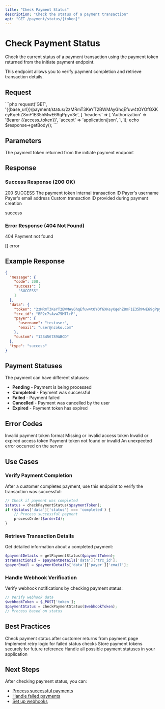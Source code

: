 ```yaml
---
title: "Check Payment Status"
description: "Check the status of a payment transaction"
api: "GET /payment/status/{token}"
---
```


# Check Payment Status

Check the current status of a payment transaction using the payment token returned from the initiate payment endpoint.

<Note>
  This endpoint allows you to verify payment completion and retrieve transaction details.
</Note>

## Request

<RequestExample>
```php
<?php
require_once('vendor/autoload.php');
$client = new \GuzzleHttp\Client();
$response = $client->request('GET', '{{base_url}}/payment/status/2zMRmT3KeYT2BWMAyGhqEfuw4tOYOfGXKeyKqehZ8mF1E35hMwE69gPpyo3e', [
    'headers' => [
        'Authorization' => 'Bearer {{access_token}}',
        'accept' => 'application/json',
    ],
]);
echo $response->getBody();
```
</RequestExample>

## Parameters

<ParamField path="token" type="string" required>
  The payment token returned from the initiate payment endpoint
</ParamField>

## Response

### Success Response (200 OK)

<ResponseField name="message" type="object">
  <ResponseField name="code" type="number">200</ResponseField>
  <ResponseField name="success" type="array">
    <ResponseField name="0" type="string">SUCCESS</ResponseField>
  </ResponseField>
</ResponseField>

<ResponseField name="data" type="object">
  <ResponseField name="token" type="string">
    The payment token
  </ResponseField>
  <ResponseField name="trx_id" type="string">
    Internal transaction ID
  </ResponseField>
  <ResponseField name="payer" type="object">
    <ResponseField name="username" type="string">
      Payer's username
    </ResponseField>
    <ResponseField name="email" type="string">
      Payer's email address
    </ResponseField>
  </ResponseField>
  <ResponseField name="custom" type="string">
    Custom transaction ID provided during payment creation
  </ResponseField>
</ResponseField>

<ResponseField name="type" type="string">success</ResponseField>

### Error Response (404 Not Found)

<ResponseField name="message" type="object">
  <ResponseField name="code" type="number">404</ResponseField>
  <ResponseField name="error" type="array">
    <ResponseField name="0" type="string">Payment not found</ResponseField>
  </ResponseField>
</ResponseField>

<ResponseField name="data" type="array">[]</ResponseField>
<ResponseField name="type" type="string">error</ResponseField>

## Example Response

```json
{
  "message": {
    "code": 200,
    "success": [
      "SUCCESS"
    ]
  },
  "data": {
    "token": "2zMRmT3KeYT2BWMAyGhqEfuw4tOYOfGXKeyKqehZ8mF1E35hMwE69gPpyo3e",
    "trx_id": "BP2c7sAvw75MTlrP",
    "payer": {
      "username": "testuser",
      "email": "user@nzoko.com"
    },
    "custom": "123456789ABCD"
  },
  "type": "success"
}
```

## Payment Statuses

The payment can have different statuses:

- **Pending** - Payment is being processed
- **Completed** - Payment was successful
- **Failed** - Payment failed
- **Cancelled** - Payment was cancelled by the user
- **Expired** - Payment token has expired

## Error Codes

<ErrorCode code="400" description="Bad Request">
  Invalid payment token format
</ErrorCode>

<ErrorCode code="401" description="Unauthorized">
  Missing or invalid access token
</ErrorCode>

<ErrorCode code="403" description="Forbidden">
  Invalid or expired access token
</ErrorCode>

<ErrorCode code="404" description="Not Found">
  Payment token not found or invalid
</ErrorCode>

<ErrorCode code="500" description="Internal Server Error">
  An unexpected error occurred on the server
</ErrorCode>

## Use Cases

### Verify Payment Completion

After a customer completes payment, use this endpoint to verify the transaction was successful:

```php
// Check if payment was completed
$status = checkPaymentStatus($paymentToken);
if ($status['data']['status'] === 'completed') {
    // Process successful payment
    processOrder($orderId);
}
```

### Retrieve Transaction Details

Get detailed information about a completed payment:

```php
$paymentDetails = getPaymentStatus($paymentToken);
$transactionId = $paymentDetails['data']['trx_id'];
$payerEmail = $paymentDetails['data']['payer']['email'];
```

### Handle Webhook Verification

Verify webhook notifications by checking payment status:

```php
// Verify webhook data
$webhookToken = $_POST['token'];
$paymentStatus = checkPaymentStatus($webhookToken);
// Process based on status
```

## Best Practices

<Checklist>
  <ChecklistItem>
    Check payment status after customer returns from payment page
  </ChecklistItem>
  <ChecklistItem>
    Implement retry logic for failed status checks
  </ChecklistItem>
  <ChecklistItem>
    Store payment tokens securely for future reference
  </ChecklistItem>
  <ChecklistItem>
    Handle all possible payment statuses in your application
  </ChecklistItem>
</Checklist>

## Next Steps

After checking payment status, you can:

- [Process successful payments](/docs/guides/payment-processing)
- [Handle failed payments](/docs/guides/error-handling)
- [Set up webhooks](/docs/guides/webhooks)
